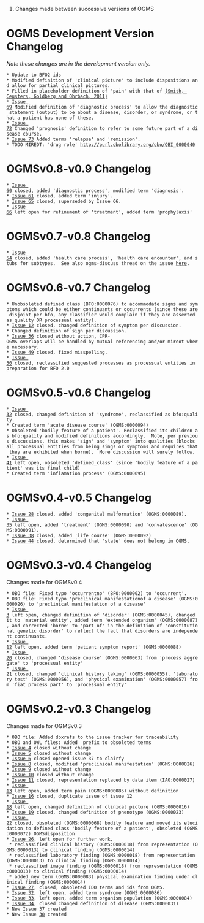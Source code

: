 #Changes made between successive versions of OGMS

= OGMS Development Version Changelog =
<i>Note these changes are in the development version only.</i>
 * Update to BFO2 ids
 * Modified definition of 'clinical picture' to include dispositions and allow for partial clinical pictures.
 * Filled in placeholder definition of 'pain' with that of [http://www.referent-tracking.com/RTU/sendfile/?file=painTokyo1_27_2011.pdf (Smith, Ceusters, Goldberg and Ohrbach, 2011)]
 * [http://code.google.com/p/ogms/issues/detail?id=69 Issue 69] Modified definition of 'diagnostic process' to allow the diagnostic statement (output) to be about a disease, disorder, or syndrome, or that a patient has none of these.
 * [http://code.google.com/p/ogms/issues/detail?id=72 Issue 72] Changed 'prognosis' definition to refer to some future part of a disease course. 
 * [http://code.google.com/p/ogms/issues/detail?id=73 Issue 73] Added terms 'relapse' and 'remission'.
 * TODO MIREOT: 'drug role' http://purl.obolibrary.org/obo/OBI_0000040

= OGMSv0.8-v0.9 Changelog =
 * [http://code.google.com/p/ogms/issues/detail?id=60 Issue 60] closed, added 'diagnostic process', modified term 'diagnosis'.
 * [http://code.google.com/p/ogms/issues/detail?id=61 Issue 61] closed, added term 'injury'.
 * [http://code.google.com/p/ogms/issues/detail?id=65 Issue 65] closed, superseded by Issue 66.
 * [http://code.google.com/p/ogms/issues/detail?id=66 Issue 66] left open for refinement of 'treatment', added term 'prophylaxis'

= OGMSv0.7-v0.8 Changelog =
 * [http://code.google.com/p/ogms/issues/detail?id=54 Issue 54] closed, added 'health care process', 'health care encounter', and stubs for subtypes.  See also ogms-discuss thread on the issue [http://groups.google.com/group/ogms-discuss/browse_thread/thread/a2dbc2ed1dff99d6/bf0e22e8a344c173#bf0e22e8a344c173 here].

= OGMSv0.6-v0.7 Changelog =
 * Unobsoleted defined class (BFO:0000076) to accommodate signs and symptoms which could be either continuants or occurrents (since these are disjoint per bfo, any classifier would complain if they are asserted as quality OR processual entity).
 * [http://code.google.com/p/ogms/issues/detail?id=12 Issue 12] closed, changed definition of symptom per discussion.
 * Changed definition of sign per discussion.
 * [http://code.google.com/p/ogms/issues/detail?id=36 Issue 36] closed without action, CPR-OGMS overlaps will be handled by mutual referencing and/or mireot where necessary.
 * [http://code.google.com/p/ogms/issues/detail?id=49 Issue 49] closed, fixed misspelling.
 * [http://code.google.com/p/ogms/issues/detail?id=50 Issue 50] closed, reclassified suggested processes as processual entities in preparation for BFO 2.0

= OGMSv0.5-v0.6 Changelog =
 * [http://code.google.com/p/ogms/issues/detail?id=32 Issue 32] closed, changed definition of 'syndrome', reclassified as bfo:quality.
 * Created term 'acute disease course' (OGMS:0000094)
 * Obsoleted 'bodily feature of a patient'. Reclassified its children as bfo:quality and modified definitions accordingly.  Note, per previous discussions, this makes 'sign' and 'symptom' into qualities (blocks all processual entities from being sings or symptoms and requires that they are exhibited when borne).  More discussion will surely follow.
 * [http://code.google.com/p/ogms/issues/detail?id=41 Issue 41] left open, obsoleted 'defined_class' (since 'bodily feature of a patient' was its final child)
 * Created term 'inflamation process' (OGMS:0000095)

= OGMSv0.4-v0.5 Changelog =
 * [http://code.google.com/p/ogms/issues/detail?id=28 Issue 28] closed, added 'congenital malformation' (OGMS:0000089).
 * [http://code.google.com/p/ogms/issues/detail?id=35 Issue 35] left open, added 'treatment' (OGMS:0000090) and 'convalescence' (OGMS:0000091).
 * [http://code.google.com/p/ogms/issues/detail?id=38 Issue 38] closed, added 'life course' (OGMS:0000092)
 * [http://code.google.com/p/ogms/issues/detail?id=44 Issue 44] closed, determined that 'state' does not belong in OGMS.

= OGMSv0.3-v0.4 Changelog =
Changes made for OGMSv0.4
 * OBO file: Fixed typo 'occurrentno' (BFO:0000002) to 'occurrent'.
 * OBO file: Fixed typo 'preclinical manifestationof a disease' (OGMS:0000026) to 'preclinical manifestation of a disease'
 * [http://code.google.com/p/ogms/issues/detail?id=3 Issue 3] left open, changed definition of 'disorder' (OGMS:0000045), changed it to 'material entity', added term 'extended organism' (OGMS:0000087), and corrected 'borne' to 'part of' in the definition of 'constitutional genetic disorder' to reflect the fact that disorders are independent continuants. 
 * [http://code.google.com/p/ogms/issues/detail?id=12 Issue 12] left open, added term 'patient symptom report' (OGMS:0000088)
 * [http://code.google.com/p/ogms/issues/detail?id=20 Issue 20] closed, changed 'disease course' (OGMS:0000063) from 'process aggregate' to 'processual entity'
 * [http://code.google.com/p/ogms/issues/detail?id=21 Issue 21] closed, changed 'clinical history taking' (OGMS:0000055), 'laboratory test' (OGMS:0000056), and 'physical examination' (OGMS:0000057) from 'fiat process part' to 'processual entity'

= OGMSv0.2-v0.3 Changelog =
Changes made for OGMSv0.3
 * OBO file: Added dbxrefs to the issue tracker for traceability
 * OBO and OWL files: Added {{{obsolete_}}} prefix to obsoleted terms
 * [http://code.google.com/p/ogms/issues/detail?id=4 Issue 4] closed without change
 * [http://code.google.com/p/ogms/issues/detail?id=5 Issue 5] closed without change
 * [http://code.google.com/p/ogms/issues/detail?id=6 Issue 6] closed opened issue 37 to clairfy
 * [http://code.google.com/p/ogms/issues/detail?id=8 Issue 8] closed, modified 'preclinical manifestation' (OGMS:0000026)
 * [http://code.google.com/p/ogms/issues/detail?id=9 Issue 9] closed without change
 * [http://code.google.com/p/ogms/issues/detail?id=10 Issue 10] closed without change
 * [http://code.google.com/p/ogms/issues/detail?id=11 Issue 11] closed, representation replaced by data item (IAO:0000027)
 * [http://code.google.com/p/ogms/issues/detail?id=13 Issue 13] left open, added term pain (OGMS:0000085) without definition
 * [http://code.google.com/p/ogms/issues/detail?id=16 Issue 16] closed, duplicate issue of issue 12
 * [http://code.google.com/p/ogms/issues/detail?id=18 Issue 18] left open, changed definition of clinical picture (OGMS:0000016)
 * [http://code.google.com/p/ogms/issues/detail?id=19 Issue 19] closed, changed definition of phenotype (OGMS:0000023)
 * [http://code.google.com/p/ogms/issues/detail?id=22 Issue 22] closed, obsoleted (OGMS:0000068) bodily feature and moved its elucidation to defined class 'bodily feature of a patient', obsoleted (OGMS:0000072) OGMSdisposition
 * [http://code.google.com/p/ogms/issues/detail?id=26 Issue 26], left open for further work, 
  * reclassified clinical history (OGMS:0000018) from representation (OGMS:0000013) to clinical finding (OGMS:0000014) 
  * reclassified laboratory finding (OGMS:0000018) from representation (OGMS:0000013) to clinical finding (OGMS:0000014) 
  * reclassified image finding (OGMS:0000018) from representation (OGMS:0000013) to clinical finding (OGMS:0000014)
  * added new term (OGMS:0000083) physical examination finding under clinical finding (OGMS:0000014)
 * [http://code.google.com/p/ogms/issues/detail?id=27 Issue 27], closed, obsoleted IDO terms and ids from OGMS.
 * [http://code.google.com/p/ogms/issues/detail?id=32 Issue 32], left open, added term syndrome (OGMS:0000086)
 * [http://code.google.com/p/ogms/issues/detail?id=33 Issue 33], left open, added term organism population (OGMS:0000084)
 * [http://code.google.com/p/ogms/issues/detail?id=34 Issue 34], closed changed definition of disease (OGMS:0000031)
 * New Issue [http://code.google.com/p/ogms/issues/detail?id=37 37] created
 * New Issue [http://code.google.com/p/ogms/issues/detail?id=38 38] created